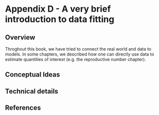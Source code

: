 # Appendix D - A very brief introduction to data fitting



## Overview

Throghout this book, we have tried to connect the real world and data to models. In some chapters, we described how one can directly use data to estimate quantities of interest (e.g. the reproductive number chapter).


## Conceptual Ideas



## Technical details




## References


